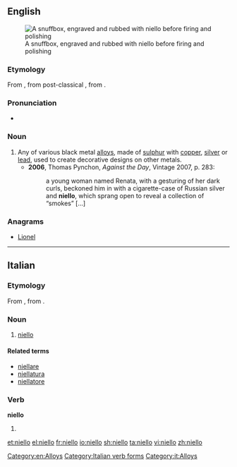 {{also|niellò}}
==English==
[[File:Athanasius Stepanovich Popov - Snuffbox with Engraved Scenes - Walters 57720.jpg|right|thumb|A snuffbox, engraved and rubbed with niello before firing and polishing]]
===Etymology===
From {{etyl|it|en}} {{term|niello|lang=it}}, from post-classical {{etyl|la|en}} {{term|nigellum|lang=la}}, from {{etyl|la|en}} {{term|nigellus||blackish|lang=la}}.

===Pronunciation===
* {{IPA|/nɪˈɛləʊ/}}

===Noun===
{{en-noun|-}}

# Any of various black metal [[alloys]], made of [[sulphur]] with [[copper]], [[silver]] or [[lead]], used to create decorative designs on other metals.
#* '''2006''', Thomas Pynchon, ''Against the Day'', Vintage 2007, p. 283:
#*: a young woman named Renata, with a gesturing of her dark curls, beckoned him in with a cigarette-case of Russian silver and '''niello''', which sprang open to reveal a collection of “smokes” [...]

===Anagrams===
* [[Lionel#English|Lionel]]

[[Category:en:Alloys]]

----

==Italian==

===Etymology===
From {{etyl|LL.|it}} {{term/t|la|nigellum}}, from {{etyl|la|it}} {{term/t|la|nigellus}}.

===Noun===
{{wikipedia|lang=it}}
{{it-noun|m}}

# [[#English|niello]]

====Related terms====
* [[niellare]]
* [[niellatura]]
* [[niellatore]]

===Verb===
'''niello'''

# {{conjugation of|niellare||1|s|pres|ind|lang=it}}

[[Category:Italian verb forms]]

[[Category:it:Alloys]]

[[et:niello]]
[[el:niello]]
[[fr:niello]]
[[io:niello]]
[[sh:niello]]
[[ta:niello]]
[[vi:niello]]
[[zh:niello]]